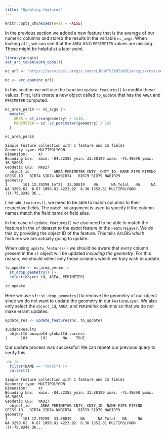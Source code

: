 ```yaml
---
title: "Updating features"
---
```


```r
knitr::opts_chunk$set(eval = FALSE)
```

In the previous section we added a new feature that is the average of our numeric columns and stored the results in the variable `nc_avgs`. When looking at it, we can see that the `AREA` AND `PERIMETER` values are missing. These might be helpful at a later point. 

```r
library(arcgis)
set_arc_token(auth_code())

nc_url <- "https://services1.arcgis.com/hLJbHVT9ZrDIzK0I/arcgis/rest/services/North%20Carolina%20SIDS/FeatureServer/0" 

nc <- arc_open(nc_url)
```


In this section we will use the function `update_features()` to modify these values. First, let's create a new object called `to_update` that has the `AREA` and `PERIMETER` computed. 

```r
nc_area_perim <- nc_avgs |> 
  mutate(
    AREA = st_area(geometry) / 1e10,
    PERIMETER = s2::s2_perimeter(geometry) / 1e5
  )

nc_area_perim
```
```
Simple feature collection with 1 feature and 15 fields
Geometry type: MULTIPOLYGON
Dimension:     XY
Bounding box:  xmin: -84.32385 ymin: 33.88199 xmax: -75.45698 ymax: 36.58965
Geodetic CRS:  NAD27
  object_id           AREA PERIMETER CNTY_ CNTY_ID  NAME FIPS FIPSNO CRESS_ID   BIR74 SID74 NWBIR74   BIR79 SID79 NWBIR79                       geometry
1       101 12.70259 [m^2]  33.58819    NA      NA Total   NA     NA       NA 3299.62  6.67 1050.81 4223.92  8.36 1352.81 MULTIPOLYGON (((-75.9248 36...
```

Like `add_features()`, we need to be able to match columns to their respective fields. The `match_on` argument is used to specify if the column names match the field name or field alias. 

In the case of `update_features()` we also need to be able to match the features in the `sf` dataset to the _exact_ feature in the `FeatureLayer`. We do this by providing the object ID of the feature. This tells ArcGIS _which_ features we are actually going to update. 

When using `update_features()` we should be aware that _every_ column present in the `sf` object will be updated _including the geometry_. For this reason, we should select only those columns which we truly wish to update.

```r
to_update <- nc_area_perim |> 
  st_drop_geometry() |> 
  select(object_id, AREA, PERIMETER)

to_update
```

Here we use `sf::st_drop_geometry()`to remove the geometry of our object since we do not want to update the geometry in our `FeatureLayer`. We also only select the `object_id`, `AREA`, and `PERIMETER` columns so that we do not make errant updates. 

```r
update_res <- update_features(nc, to_update)
```
```
$updateResults
  objectId uniqueId globalId success
1      101      101       NA    TRUE
```

Our update process was successful! We can repeat our previous query to verify this. 

```r
 nc |> 
  filter(NAME == "Total") |> 
  collect()
```
```
Simple feature collection with 1 feature and 15 fields
Geometry type: MULTIPOLYGON
Dimension:     XY
Bounding box:  xmin: -84.32385 ymin: 33.88199 xmax: -75.45698 ymax: 36.58965
Geodetic CRS:  NAD27
  object_id     AREA PERIMETER CNTY_ CNTY_ID  NAME FIPS FIPSNO CRESS_ID   BIR74 SID74 NWBIR74   BIR79 SID79 NWBIR79                       geometry
1       101 12.70259  33.58819    NA      NA Total   NA     NA       NA 3299.62  6.67 1050.81 4223.92  8.36 1352.81 MULTIPOLYGON (((-75.9248 36...
```